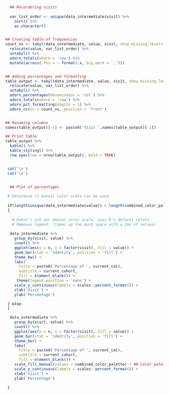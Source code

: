 ```r

  ## Recordering visits
  
  var_list_order <- unique(data_intermediate$visit) %>%
    sort() %>%
    as.character()


## Creating table of frequencies
count_ns <- tabyl(data_intermediate, value, visit, show_missing_levels = FALSE) %>%
  relocate(value, var_list_order) %>%
  untabyl() %>%
  adorn_totals(where = 'row') %>%
  mutate(across(.fns = ~ format(.x, big.mark = ',')))


## Adding percentages and formatting
table_output <- tabyl(data_intermediate, value, visit, show_missing_levels = FALSE) %>%
  relocate(value, var_list_order) %>%
  untabyl() %>%
  adorn_percentages(denominator = 'col') %>%
  adorn_totals(where = 'row') %>%
  adorn_pct_formatting(digits = 1) %>%
  adorn_ns(ns = count_ns, position = 'front')


## Renaming columns
names(table_output)[-1] <- paste0('Visit ',names(table_output)[-1])

## Print table
table_output %>%
  kable() %>%
  kable_styling() %>%
  row_spec(row = nrow(table_output), bold = TRUE)


 cat('\n')
 cat('\n')
  

  ## Plot of percentages

 # Determine if manual color scale can be used
 
 if(length(unique(data_intermediate$value)) > length(combined_color_palette))
 {
  
   # Doesn't use our manual color scale, uses R's default colors
   # Removes legend. (takes up too much space with a ton of values)
   
  data_intermediate %>%
    group_by(visit, value) %>%
    count() %>%
    ggplot(aes(y = n, x = factor(visit), fill = value)) + 
    geom_bar(stat = 'identity', position = 'fill') +
    theme_bw() +
    labs(
      title = paste0('Percentage of ', current_cat),
      subtitle = current_cohort,
      fill = element_blank()) +
     theme(legend.position = 'none') +
    scale_y_continuous(labels = scales::percent_format()) +
    xlab('Visit') +
    ylab('Percentage')  

 } else 
 {

  data_intermediate %>%
    group_by(visit, value) %>%
    count() %>%
    ggplot(aes(y = n, x = factor(visit), fill = value)) + 
    geom_bar(stat = 'identity', position = 'fill') +
    theme_bw() +
    labs(
      title = paste0('Percentage of ', current_cat),
      subtitle = current_cohort,
      fill = element_blank()) +
    scale_fill_manual(values = combined_color_palette) + ## Color palette that accommodates more values
    scale_y_continuous(labels = scales::percent_format()) +
    xlab('Visit') +
    ylab('Percentage')  
   
 }
   




```
